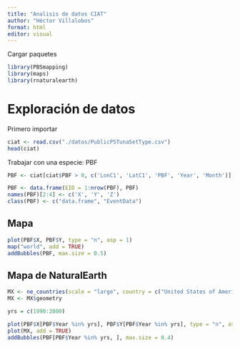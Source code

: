 ```yaml
---
title: "Analisis de datos CIAT"
author: "Héctor Villalobos"
format: html
editor: visual
---
```


Cargar paquetes

```r
library(PBSmapping)
library(maps)
library(rnaturalearth)
```

# Exploración de datos

Primero importar

```r
ciat <- read.csv("./datos/PublicPSTunaSetType.csv")
head(ciat)
```

Trabajar con una especie: PBF

```r
PBF <- ciat[ciat$PBF > 0, c('LonC1', 'LatC1', 'PBF', 'Year', 'Month')]

PBF <- data.frame(EID = 1:nrow(PBF), PBF)
names(PBF)[2:4] <- c('X', 'Y', 'Z')
class(PBF) <- c("data.frame", "EventData")
```

## Mapa

```r
plot(PBF$X, PBF$Y, type = "n", asp = 1)
map("world", add = TRUE)
addBubbles(PBF, max.size = 0.5)
```

## Mapa de NaturalEarth

```r
MX <- ne_countries(scale = "large", country = c("United States of America", "Mexico"))
MX <- MX$geometry

yrs = c(1990:2000)

plot(PBF$X[PBF$Year %in% yrs], PBF$Y[PBF$Year %in% yrs], type = "n", asp = 1)
plot(MX, add = TRUE)
addBubbles(PBF[PBF$Year %in% yrs, ], max.size = 0.4)
```
